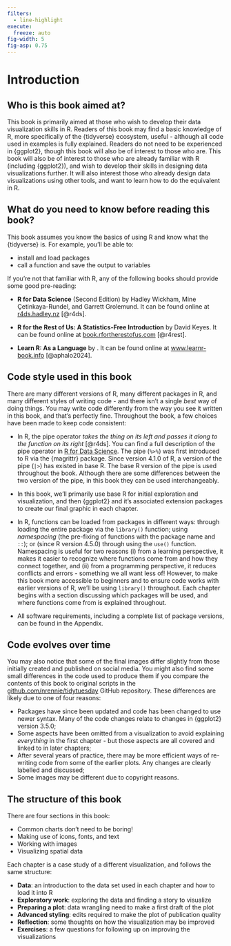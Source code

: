 ```yaml
---
filters:
  - line-highlight
execute: 
  freeze: auto
fig-width: 5
fig-asp: 0.75
---
```


# Introduction {#sec-intro}

## Who is this book aimed at?

This book is primarily aimed at those who wish to develop their data visualization skills in R. Readers of this book may find a basic knowledge of R, more specifically of the {tidyverse} ecosystem, useful - although all code used in examples is fully explained. Readers do not need to be experienced in {ggplot2}, though this book will also be of interest to those who are. This book will also be of interest to those who are already familiar with R (including {ggplot2}), and wish to develop their skills in designing data visualizations further. It will also interest those who already design data visualizations using other tools, and want to learn how to do the equivalent in R.

## What do you need to know before reading this book?

This book assumes you know the basics of using R and know what the {tidyverse} is. For example, you'll be able to:

* install and load packages
* call a function and save the output to variables

If you're not that familiar with R, any of the following books should provide some good pre-reading:

* **R for Data Science** (Second Edition) by Hadley Wickham, Mine Çetinkaya-Rundel, and Garrett Grolemund. It can be found online at [r4ds.hadley.nz](https://r4ds.hadley.nz/) [@r4ds].

* **R for the Rest of Us: A Statistics-Free Introduction** by David Keyes. It can be found online at [book.rfortherestofus.com](https://book.rfortherestofus.com/) [@r4rest].

* **Learn R: As a Language** by . It can be found online at [www.learnr-book.info](https://www.learnr-book.info/) [@aphalo2024].

## Code style used in this book

There are many different versions of R, many different packages in R, and many different styles of writing code - and there isn't a single *best* way of doing things. You may write code differently from the way you see it written in this book, and that's perfectly fine. Throughout the book, a few choices have been made to keep code consistent:

* In R, the pipe operator *takes the thing on its left and passes it along to the function on its right* [@r4ds]. You can find a full description of the pipe operator in [R for Data Science](https://r4ds.hadley.nz/data-transform#sec-the-pipe). The pipe\index{pipe} (`%>%`) was first introduced to R via the {magrittr}\index{magrittr} package. Since version 4.1.0 of R, a version of the pipe (`|>`) has existed in base R. The base R version of the pipe is used throughout the book. Although there are some differences between the two version of the pipe, in this book they can be used interchangeably.

* In this book, we'll primarily use base R for initial exploration and visualization, and then {ggplot2} and it's associated extension packages to create our final graphic in each chapter.

* In R, functions can be loaded from packages in different ways: through loading the entire package via the `library()` function; using *namespacing* (the pre-fixing of functions with the package name and `::`); or (since R version 4.5.0) through using the `use()` function. Namespacing is useful for two reasons (i) from a learning perspective, it makes it easier to recognize where functions come from and how they connect together, and (ii) from a programming perspective, it reduces conflicts and errors - something we all want less of! However, to make this book more accessible to beginners and to ensure code works with earlier versions of R, we'll be using `library()` throughout. Each chapter begins with a section discussing which packages will be used, and where functions come from is explained throughout.

\index{namespacing} \index{base!use}

* All software requirements, including a complete list of package versions, can be found in the Appendix.

## Code evolves over time

You may also notice that some of the final images differ slightly from those initially created and published on social media. You might also find some small differences in the code used to produce them if you compare the contents of this book to original scripts in the [github.com/nrennie/tidytuesday](https://github.com/nrennie/tidytuesday) GitHub repository. These differences are likely due to one of four reasons: 

* Packages have since been updated and code has been changed to use newer syntax. Many of the code changes relate to changes in {ggplot2} version 3.5.0;
* Some aspects have been omitted from a visualization to avoid explaining *everything* in the first chapter - but those aspects are all covered and linked to in later chapters;
* After several years of practice, there may be more efficient ways of re-writing code from some of the earlier plots. Any changes are clearly labelled and discussed;
* Some images may be different due to copyright reasons.

## The structure of this book

There are four sections in this book:

* Common charts don't need to be boring!
* Making use of icons, fonts, and text
* Working with images
* Visualizing spatial data

Each chapter is a case study of a different visualization, and follows the same structure:

* **Data**: an introduction to the data set used in each chapter and how to load it into R
* **Exploratory work**: exploring the data and finding a story to visualize
* **Preparing a plot**: data wrangling need to make a first draft of the plot
* **Advanced styling**: edits required to make the plot of publication quality
* **Reflection**: some thoughts on how the visualization may be improved
* **Exercises**: a few questions for following up on improving the visualizations

